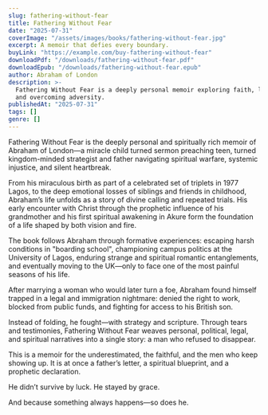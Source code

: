 ```yaml
---
slug: fathering-without-fear
title: Fathering Without Fear
date: "2025-07-31"
coverImage: "/assets/images/books/fathering-without-fear.jpg"
excerpt: A memoir that defies every boundary.
buyLink: "https://example.com/buy-fathering-without-fear"
downloadPdf: "/downloads/fathering-without-fear.pdf"
downloadEpub: "/downloads/fathering-without-fear.epub"
author: Abraham of London
description: >-
  Fathering Without Fear is a deeply personal memoir exploring faith, legacy,
  and overcoming adversity.
publishedAt: "2025-07-31"
tags: []
genre: []
---
```


Fathering Without Fear is the deeply personal and spiritually rich memoir of Abraham of London—a miracle child turned sermon preaching teen, turned kingdom-minded strategist and father navigating spiritual warfare, systemic injustice, and silent heartbreak.

From his miraculous birth as part of a celebrated set of triplets in 1977 Lagos, to the deep emotional losses of siblings and friends in childhood, Abraham’s life unfolds as a story of divine calling and repeated trials. His early encounter with Christ through the prophetic influence of his grandmother and his first spiritual awakening in Akure form the foundation of a life shaped by both vision and fire.

The book follows Abraham through formative experiences: escaping harsh conditions in "boarding school", championing campus politics at the University of Lagos, enduring strange and spiritual romantic entanglements, and eventually moving to the UK—only to face one of the most painful seasons of his life.

After marrying a woman who would later turn a foe, Abraham found himself trapped in a legal and immigration nightmare: denied the right to work, blocked from public funds, and fighting for access to his British son.

Instead of folding, he fought—with strategy and scripture. Through tears and testimonies, Fathering Without Fear weaves personal, political, legal, and spiritual narratives into a single story: a man who refused to disappear.

This is a memoir for the underestimated, the faithful, and the men who keep showing up. It is at once a father’s letter, a spiritual blueprint, and a prophetic declaration.

He didn’t survive by luck. He stayed by grace.

And because something always happens—so does he.
